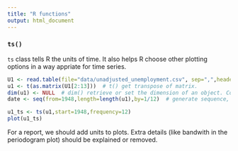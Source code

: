 ```yaml
---
title: "R functions"
output: html_document
---
```


### `ts()`
 
`ts` class tells R the units of time. It also helps R choose other plotting options in a way appriate for time series. 

```r
U1 <- read.table(file="data/unadjusted_unemployment.csv", sep=",",header=TRUE)
u1 <- t(as.matrix(U1[2:13]))  # t() get transpose of matrix.
dim(u1) <- NULL  # dim() retrieve or set the dimension of an object. Convert marix u1 to an 1D array
date <- seq(from=1948,length=length(u1),by=1/12)  # generate sequence, `by` is increment.
```

```r
u1_ts <- ts(u1,start=1948,frequency=12)
plot(u1_ts)
```

For a report, we should add units to plots. Extra details (like bandwith in the periodogram plot) should be explained or removed.
